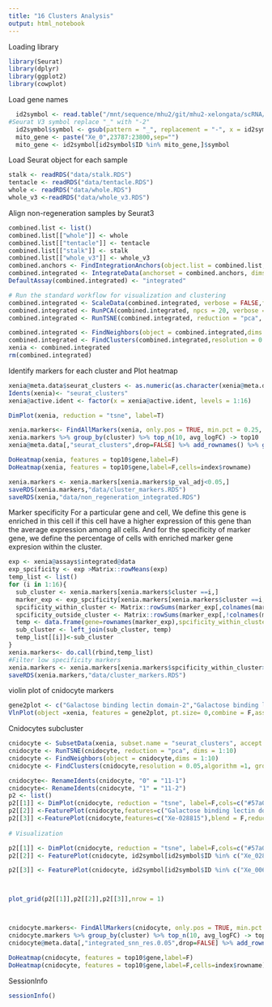 ```yaml
---
title: "16 Clusters Analysis"
output: html_notebook
---
```


Loading library
```r
library(Seurat)
library(dplyr)
library(ggplot2)
library(cowplot)
```

Load gene names
```r
  id2symbol <- read.table("/mnt/sequence/mhu2/git/mhu2-xelongata/scRNA/wrap_up/data/id2symbol.txt",header=T,sep="\t",quote="\"", stringsAsFactors=F)
#Seurat V3 symbol replace "_" with "-2"
  id2symbol$symbol <- gsub(pattern = "_", replacement = "-", x = id2symbol$symbol)
  mito_gene <- paste("Xe_0",23787:23800,sep="")
  mito_gene <- id2symbol[id2symbol$ID %in% mito_gene,]$symbol
```

Load Seurat object for each sample
```r
stalk <- readRDS("data/stalk.RDS")
tentacle <- readRDS("data/tentacle.RDS")
whole <- readRDS("data/whole.RDS")
whole_v3 <-readRDS("data/whole_v3.RDS")
```

Align non-regeneration samples by Seurat3
```r
combined.list <- list()
combined.list[["whole"]] <- whole
combined.list[["tentacle"]] <- tentacle
combined.list[["stalk"]] <- stalk
combined.list[["whole_v3"]] <- whole_v3
combined.anchors <- FindIntegrationAnchors(object.list = combined.list, anchor.features =1000, dims = 1:20)
combined.integrated <- IntegrateData(anchorset = combined.anchors, dims = 1:20,features.to.integrate = id2symbol$symbol)
DefaultAssay(combined.integrated) <- "integrated"

# Run the standard workflow for visualization and clustering
combined.integrated <- ScaleData(combined.integrated, verbose = FALSE,features =id2symbol$symbol)
combined.integrated <- RunPCA(combined.integrated, npcs = 20, verbose = FALSE)
combined.integrated <- RunTSNE(combined.integrated, reduction = "pca", dims = 1:20)

combined.integrated <- FindNeighbors(object = combined.integrated,dims = 1:20)
combined.integrated <- FindClusters(combined.integrated,resolution = 0.19,algorithm =1, group.singletons = F)
xenia <- combined.integrated
rm(combined.integrated)
```



Identify markers for each cluster and Plot heatmap
```r
xenia@meta.data$seurat_clusters <- as.numeric(as.character(xenia@meta.data$seurat_clusters))+1
Idents(xenia)<- "seurat_clusters"
xenia@active.ident <- factor(x = xenia@active.ident, levels = 1:16)

DimPlot(xenia, reduction = "tsne", label=T)

xenia.markers<- FindAllMarkers(xenia, only.pos = TRUE, min.pct = 0.25, thresh.use = 0.25)
xenia.markers %>% group_by(cluster) %>% top_n(10, avg_logFC) -> top10
xenia@meta.data[,"seurat_clusters",drop=FALSE] %>% add_rownames() %>% group_by(seurat_clusters) %>% sample_n(40) -> index

DoHeatmap(xenia, features = top10$gene,label=F)
DoHeatmap(xenia, features = top10$gene,label=F,cells=index$rowname)

xenia.markers <- xenia.markers[xenia.markers$p_val_adj<0.05,]
saveRDS(xenia.markers,"data/cluster_markers.RDS")
saveRDS(xenia,"data/non_regeneration_integrated.RDS")

```
Marker specificity
For a particular gene and cell, We define this gene is enriched in this cell if this cell have a higher expression of this gene than the average expression among all cells.
And for the specificity of marker gene, we define the percentage of cells with enriched marker gene expresion within the cluster.
```r
exp <- xenia@assays$integrated@data
exp_spcificity <- exp >Matrix::rowMeans(exp)
temp_list <- list()
for (i in 1:16){
  sub_cluster <- xenia.markers[xenia.markers$cluster ==i,]
  marker_exp <- exp_spcificity[xenia.markers[xenia.markers$cluster ==i,]$gene,]
  spcificity_within_cluster <- Matrix::rowSums(marker_exp[,colnames(marker_exp) %in% rownames(xenia@meta.data[xenia@meta.data$seurat_clusters == i,])])/sum(xenia@meta.data$seurat_clusters == i)
  spcificity_outside_cluster <- Matrix::rowSums(marker_exp[,!colnames(marker_exp) %in% rownames(xenia@meta.data[!xenia@meta.data$seurat_clusters == i,])])/sum(!xenia@meta.data$seurat_clusters == i)
  temp <- data.frame(gene=rownames(marker_exp),spcificity_within_cluster=spcificity_within_cluster,spcificity_outside_cluster=spcificity_outside_cluster)
  sub_cluster <- left_join(sub_cluster, temp)
  temp_list[[i]]<-sub_cluster
}
xenia.markers<- do.call(rbind,temp_list)
#Filter low specificity markers
xenia.markers <- xenia.markers[xenia.markers$spcificity_within_cluster>0.5,]
saveRDS(xenia.markers,"data/cluster_markers.RDS")
```


violin plot of cnidocyte markers
```r
gene2plot <- c("Galactose binding lectin domain-2","Galactose binding lectin domain-3","Galactose binding lectin domain-4","Xe-028815" ,"Xe-001210")
VlnPlot(object =xenia, features = gene2plot, pt.size= 0,combine = F,assay = "RNA") 


```


Cnidocytes subcluster
```r

cnidocyte <- SubsetData(xenia, subset.name = "seurat_clusters", accept.value =11) 
cnidocyte <- RunTSNE(cnidocyte, reduction = "pca", dims = 1:10)
cnidocyte <- FindNeighbors(object = cnidocyte,dims = 1:10)
cnidocyte <- FindClusters(cnidocyte,resolution = 0.05,algorithm =1, group.singletons = F)

cnidocyte<- RenameIdents(cnidocyte, "0" = "11-1")
cnidocyte<- RenameIdents(cnidocyte, "1" = "11-2")
p2 <- list()
p2[[1]] <- DimPlot(cnidocyte, reduction = "tsne", label=F,cols=c("#57a0ff","#ff9757"))
p2[[2]] <-FeaturePlot(cnidocyte,features=c("Galactose binding lectin domain-3"),blend = F,reduction = "tsne",cols =c("grey","red"))
p2[[3]] <-FeaturePlot(cnidocyte,features=c("Xe-028815"),blend = F,reduction = "tsne",cols =c("grey","red"))
  
# Visualization

p2[[1]] <- DimPlot(cnidocyte, reduction = "tsne", label=F,cols=c("#57a0ff","#ff9757")) + NoLegend()
p2[[2]] <- FeaturePlot(cnidocyte, id2symbol[id2symbol$ID %in% c("Xe_028815"),]$symbol,cols = c("grey","red"),reduction="tsne")+ NoLegend()

p2[[3]] <- FeaturePlot(cnidocyte, id2symbol[id2symbol$ID %in% c("Xe_006066"),]$symbol,cols = c("grey","red"),reduction="tsne")+ NoLegend() +ggtitle("Xe_006066")



plot_grid(p2[[1]],p2[[2]],p2[[3]],nrow = 1)




```
```r
cnidocyte.markers<- FindAllMarkers(cnidocyte, only.pos = TRUE, min.pct = 0.25, thresh.use = 0.25)
cnidocyte.markers %>% group_by(cluster) %>% top_n(10, avg_logFC) -> top10
cnidocyte@meta.data[,"integrated_snn_res.0.05",drop=FALSE] %>% add_rownames() %>% group_by(integrated_snn_res.0.05) %>% sample_n(40) -> index

DoHeatmap(cnidocyte, features = top10$gene,label=F)
DoHeatmap(cnidocyte, features = top10$gene,label=F,cells=index$rowname)
```


SessionInfo
```r
sessionInfo()
```

